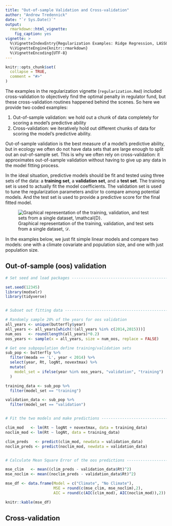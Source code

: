 ```yaml
---
title: "Out-of-sample Validation and Cross-validation"
author: "Andrew Tredennick"
date: "`r Sys.Date()`"
output:
  rmarkdown::html_vignette:
    fig_caption: yes
vignette: >
  %\VignetteIndexEntry{Regularization Examples: Ridge Regression, LASSO, and Elastic Net}
  %\VignetteEngine{knitr::rmarkdown}
  %\VignetteEncoding{UTF-8}
---
```


```r
knitr::opts_chunk$set(
  collapse = TRUE,
  comment = "#>"
)
```

The examples in the regularization vignette (`regularization.Rmd`) included cross-validation to objectively find the optimal penalty in regulator fund, but these cross-validation routines happened behind the scenes. So here we provide two coded examples:

1. Out-of-sample validation: we hold out a chunk of data completely for scoring a model's predictive ability
2. Cross-validation: we iteratively hold out different chunks of data for scoring the model's predictive ability.

Out-of-sample validation is the best measure of a model's predictive ability, but in ecology we often do not have data sets that are large enough to split out an out-of-sample set. This is why we often rely on cross-validation: it approximates out-of-sample validation without having to give up any data in the model fitting process.

In the ideal situation, predictive models should be fit and tested using three sets of the data: a **training set**, a **validation set**, and a **test set**.
The training set is used to actually fit the model coefficients.
The validation set is used to tune the regularization parameters and/or to compare among potential models.
And the test set is used to provide a predictive score for the final fitted model.

![Graphical representation of the training, validation, and test sets from a single dataset, $\mathcal{D}$. ](figures/validation_sets.png)

In the examples below, we just fit simple linear models and compare two models: one with a climate covariate and population size, and one with just population size.

##  Out-of-sample (oos) validation
```r
# Set seed and load packages ---------------------------------------------------

set.seed(12345)
library(modselr)
library(tidyverse)


# Subset out fitting data ------------------------------------------------------

# Randomly sample 20% of the years for oos validation
all_years <- unique(butterfly$year)
all_years <- all_years[which(!(all_years %in% c(2014,2015)))]
num_oos   <- round(length(all_years)*0.2)
oos_years <- sample(x = all_years, size = num_oos, replace = FALSE)

# Get one subpopulation define training/validation sets
sub_pop <- butterfly %>%
  filter(meada == 'L', year < 2014) %>%
  select(year, Rt, logNt, novextmax) %>%
  mutate(
    model_set = ifelse(year %in% oos_years, "validation", "training")
  )

training_data <- sub_pop %>%
  filter(model_set == "training")

validation_data <- sub_pop %>%
  filter(model_set == "validation")


# Fit the two models and make predictions --------------------------------------

clim_mod   <- lm(Rt ~ logNt + novextmax, data = training_data)
noclim_mod <- lm(Rt ~ logNt, data = training_data)

clim_preds   <- predict(clim_mod, newdata = validation_data)
noclim_preds <- predict(noclim_mod, newdata = validation_data)


# Calculate Mean Square Error of the oos predictions ---------------------------

mse_clim   <- mean((clim_preds - validation_data$Rt)^2)
mse_noclim <- mean((noclim_preds - validation_data$Rt)^2)

mse_df <- data.frame(Model = c("Climate", "No Climate"),
                     MSE = round(c(mse_clim, mse_noclim),2),
                     AIC = round(c(AIC(clim_mod), AIC(noclim_mod)),2))

knitr::kable(mse_df)
```

## Cross-validation
